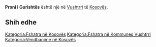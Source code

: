 {{Fshat në 
 | Emri                = Proni i Gurishtës
 | EmriAlt                = 
 | NAME_SHORT_FORM=      
 | NAME_GENERIC=      Proni
 | NAME_SORT_NAME_RO=      PRONIIGURISHTES
 | FULL_NAME_RO = Proni i Gurishtës
 | FULL_NAME_ND_RO=Proni i Gurishtes
 | SORT_NAME_RG=GURISHTES PRONII
 | FULL_NAME_RG=Gurishtës, Proni i
 | FULL_NAME_ND_RG=Gurishtes, Proni i
 | SRP_NAME_SHORT_FORM=      
 | SRP_NAME_GENERIC=      
 | SRP_NAME_SORT_NAME_RO=      
 | SRP_FULL_NAME_RO = 
 | SRP_FULL_NAME_ND_RO=
 | SRP_SORT_NAME_RG=
 | SRP_FULL_NAME_RG=
 | SRP_FULL_NAME_ND_RG=
 | Emri (Rasa dhanore) = 
 | Figura              = 
 | Shteti              = Kosovo
 | Komuna              = Vushtrri
 | Kodi postar         = 
 | Sipërfaqja          = 

 | Popullsia           = 

 | Regj. i popullsisë  = 
 | Dend. e popullsisë  = 
 | Faqja zyrtare       = 
 <!--- Koordinatat ----> 
 | Gjerësia            = 42.9215
 | Gjatësia            = 21.012133
 | Lartësia            = 
}}
'''Proni i Gurishtës''' është një [[]] në [[Vushtrri]] të [[Kosovës]].

<!-- == Gjeografia == -->
<!-- == Historia == -->
<!-- == Demografia == -->
== Shih edhe ==
{{Komuna Vushtrri}}
{{Kosovo-Administrata-Cung}}

[[Kategoria:Fshatra në Kosovës]]
[[Kategoria:Fshatra në Kommunes Vushtrri]]
[[Kategoria:Vendbanime në Kosovës]]